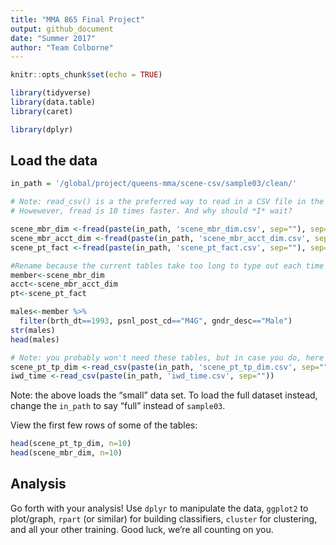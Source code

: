```yaml
---
title: "MMA 865 Final Project"
output: github_document
date: "Summer 2017"
author: "Team Colborne"
---
```


```r
knitr::opts_chunk$set(echo = TRUE)
```


```r
library(tidyverse)
library(data.table)
library(caret)

library(dplyr)

```


## Load the data

```r
in_path = '/global/project/queens-mma/scene-csv/sample03/clean/'

# Note: read_csv() is a the preferred way to read in a CSV file in the tidyverse.
# Howewever, fread is 10 times faster. And why should *I* wait?

scene_mbr_dim <-fread(paste(in_path, 'scene_mbr_dim.csv', sep=""), sep=",")
scene_mbr_acct_dim <-fread(paste(in_path, 'scene_mbr_acct_dim.csv', sep=""), sep=",")
scene_pt_fact <-fread(paste(in_path, 'scene_pt_fact.csv', sep=""), sep=",")

#Rename because the current tables take too long to type out each time
member<-scene_mbr_dim
acct<-scene_mbr_acct_dim
pt<-scene_pt_fact

males<-member %>%
  filter(brth_dt==1993, psnl_post_cd=="M4G", gndr_desc=="Male")
str(males)
head(males)

# Note: you probably won't need these tables, but in case you do, here they are:
scene_pt_tp_dim <-read_csv(paste(in_path, 'scene_pt_tp_dim.csv', sep=""))
iwd_time <-read_csv(paste(in_path, 'iwd_time.csv', sep=""))
```

Note: the above loads the "small" data set. To load the full dataset instead, change the `in_path` to say "full" instead of `sample03`.

View the first few rows of some of the tables:

```r
head(scene_pt_tp_dim, n=10)
head(scene_mbr_dim, n=10)
```


## Analysis

Go forth with your analysis! Use `dplyr` to manipulate the data, `ggplot2` to plot/graph, `rpart` (or similar) for building classifiers, `cluster` for clustering, and all your other training. Good luck, we're all counting on you.